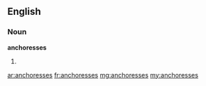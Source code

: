 ==English==

===Noun===
'''anchoresses'''

# {{plural of|anchoress}}

[[ar:anchoresses]]
[[fr:anchoresses]]
[[mg:anchoresses]]
[[my:anchoresses]]